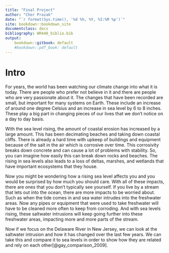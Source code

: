 ```yaml
---
title: "Final Project"
author: "Cher Prazak"
date: "`r format(Sys.time(), '%d %h, %Y, %I:%M %p')`"
site: bookdown::bookdown_site
documentclass: docs
bibliography: WR440_biblio.bib 
output:
    bookdown::gitbook: default
    #bookdown::pdf_book: default
---
```


# Intro

For years, the world has been watching our climate change into what it is today.
There are people who prefer not believe in it and there are people who are very 
passionate about it. The changes that have been recorded are small, but important
for many systems on Earth. These include an increase of around one degree Celsius
and an increase in sea level by 6 to 8 inches. These play a big part in changing 
pieces of our lives that we don't notice on a day to day basis.

With the sea level rising, the amount of coastal erosion has increased by a large 
amount. This has been decimating beaches and taking down coastal cliffs. There is 
already a hard time with upkeep of buildings and equipment because of the salt in 
the air which is corrosive over time. This corrosivity breaks down concrete and can 
cause a lot of problems with stability. So, you can imagine how easily this can
break down rocks and beaches. The rising in sea levels also leads to a loss of deltas, marshes, and wetlands that have important ecosystems that they house.

Now you might be wondering how a rising sea level affects you and you would be surprised
by how much you should care. With all of these impacts, there are ones that you don't
typically see yourself. If you live by a stream that lets out into the ocean, there
are more impacts to be worried about. Such as when the tide comes in and sea water
intrudes into the freshwater areas. Now any pipes or equipment that were used to
take freshwater will have to be cleaned more often to keep from corroding. And with
sea levels rising, these saltwater intrusions will keep going further into these
freshwater areas, impacting more and more parts of the stream.

Now if we focus on the Delaware River in New Jersey, we can look at the saltwater 
intrusion and how it has changed over the last few years. We can take this and 
compare it to sea levels in order to show how they are related and rely on each 
other[@gay_comparison_2009].


